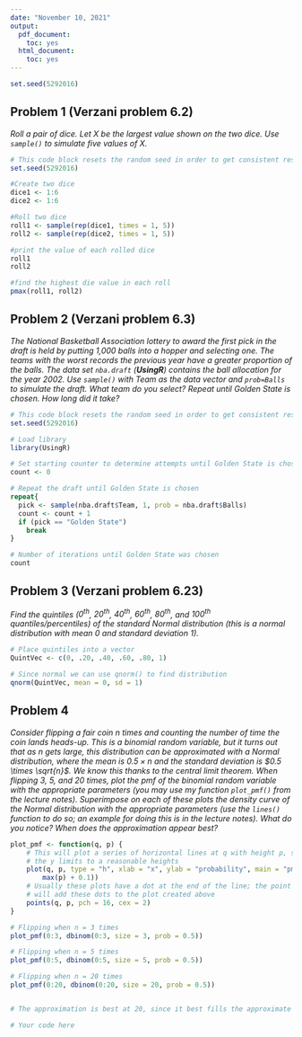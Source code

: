 ---
date: "November 10, 2021"
output:
  pdf_document:
    toc: yes
  html_document:
    toc: yes
---

```{r}
set.seed(5292016)
```

## Problem 1 (Verzani problem 6.2)
*Roll a pair of dice. Let $X$ be the largest value shown on the two dice. Use `sample()` to simulate five values of $X$.*

```{r, echo=FALSE}
# This code block resets the random seed in order to get consistent results. This will be hidden in the final document, but YOU MUST NOT CHANGE THIS!
set.seed(5292016)
```

```{r, error=TRUE, tidy=TRUE}
#Create two dice
dice1 <- 1:6
dice2 <- 1:6

#Roll two dice
roll1 <- sample(rep(dice1, times = 1, 5))
roll2 <- sample(rep(dice2, times = 1, 5))

#print the value of each rolled dice
roll1
roll2

#find the highest die value in each roll
pmax(roll1, roll2)
```

## Problem 2 (Verzani problem 6.3)
*The National Basketball Association lottery to award the first pick in the draft is held by putting 1,000 balls into a hopper and selecting one. The teams with the worst records the previous year have a greater proportion of the balls. The data set `nba.draft` (**UsingR**) contains the ball allocation for the year 2002. Use `sample()` with Team as the data vector and `prob=Balls` to simulate the draft. What team do you select? Repeat until Golden State is chosen. How long did it take?*

```{r, echo=FALSE}
# This code block resets the random seed in order to get consistent results. This will be hidden in the final document, but YOU MUST NOT CHANGE THIS!
set.seed(5292016)
```

```{r, error=TRUE, tidy=TRUE}
# Load library
library(UsingR)

# Set starting counter to determine attempts until Golden State is chosen
count <- 0

# Repeat the draft until Golden State is chosen
repeat{
  pick <- sample(nba.draft$Team, 1, prob = nba.draft$Balls)
  count <- count + 1
  if (pick == "Golden State")
    break
}

# Number of iterations until Golden State was chosen
count


```

## Problem 3 (Verzani problem 6.23)
*Find the quintiles ($0^{\text{th}}$, $20^{\text{th}}$, $40^{\text{th}}$, $60^{\text{th}}$, $80^{\text{th}}$, and $100^{\text{th}}$ quantiles/percentiles) of the standard Normal distribution (this is a normal distribution with mean 0 and standard deviation 1).*

```{r, error=TRUE, tidy=TRUE}
# Place quintiles into a vector
QuintVec <- c(0, .20, .40, .60, .80, 1)

# Since normal we can use qnorm() to find distribution
qnorm(QuintVec, mean = 0, sd = 1)
```

## Problem 4
*Consider flipping a fair coin $n$ times and counting the number of time the coin lands heads-up. This is a binomial random variable, but it turns out that as $n$ gets large, this distribution can be approximated with a Normal distribution, where the mean is $0.5 \times n$ and the standard deviation is $0.5 \times \sqrt{n}$. We know this thanks to the central limit theorem. When flipping 3, 5, and 20 times, plot the pmf of the binomial random variable with the appropriate parameters (you may use my function `plot_pmf()` from the lecture notes). Superimpose on each of these plots the density curve of the Normal distribution with the appropriate parameters (use the `lines()` function to do so; an example for doing this is in the lecture notes). What do you notice? When does the approximation appear best?*

```{r, error=TRUE, tidy=TRUE}
plot_pmf <- function(q, p) {
    # This will plot a series of horizontal lines at q with height p, setting
    # the y limits to a reasonable heights
    plot(q, p, type = "h", xlab = "x", ylab = "probability", main = "pmf", ylim = c(0, 
        max(p) + 0.1))
    # Usually these plots have a dot at the end of the line; the point function
    # will add these dots to the plot created above
    points(q, p, pch = 16, cex = 2)
}

# Flipping when n = 3 times
plot_pmf(0:3, dbinom(0:3, size = 3, prob = 0.5))

# Flipping when n = 5 times
plot_pmf(0:5, dbinom(0:5, size = 5, prob = 0.5))

# Flipping when n = 20 times
plot_pmf(0:20, dbinom(0:20, size = 20, prob = 0.5))


# The approximation is best at 20, since it best fills the approximate curve

```



```{r, error=TRUE, tidy=TRUE}
# Your code here
```
